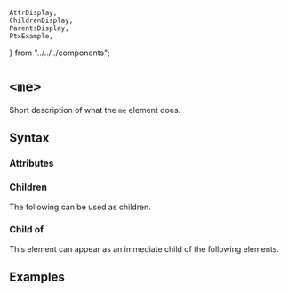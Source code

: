     AttrDisplay,
    ChildrenDisplay,
    ParentsDisplay,
    PtxExample,
} from "../../../components";

# `<me>`

Short description of what the `me` element does.

## Syntax

### Attributes

<AttrDisplay name="me" />

### Children

The following can be used as children.

<ChildrenDisplay name="me" />

### Child of

This element can appear as an immediate child of the following elements.

<ParentsDisplay name="me" />

## Examples

    